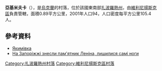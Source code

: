 {{coord|48|5|26|N|35|23|10|E|scale:30000|display=title}}

'''亞基米夫卡'''（{{lang-uk|Якимівка}}），是[[烏克蘭|烏克蘭]]的村落，位於該國東南部[[扎波羅熱州|扎波羅熱州]]，由[[維利尼揚斯克區|維利尼揚斯克區]]負責管轄，面積0.89平方公里，2001年人口94，人口密度每平方公里105.4人。

==參考資料==
* [http://gska2.rada.gov.ua/pls/z7502/A005?rdat1=02.01.2008&rf7571=12177 Якимівка]{{dead link|date=2017年11月 |bot=InternetArchiveBot |fix-attempted=yes }}
* [http://espreso.tv/news/2016/03/15/na_zaporizhzhi_znesly_pamyatnyk_lenina_lyshylysya_sami_nogy На Запоріжжі знесли пам'ятник Леніна, лишилися самі ноги] {{Wayback|url=http://espreso.tv/news/2016/03/15/na_zaporizhzhi_znesly_pamyatnyk_lenina_lyshylysya_sami_nogy |date=20210213091019 }}

[[Category:扎波羅熱州村落|Category:扎波羅熱州村落]]
[[Category:維利尼揚斯克區村落|Category:維利尼揚斯克區村落]]


{{Zaporizhia-geo-stub}}